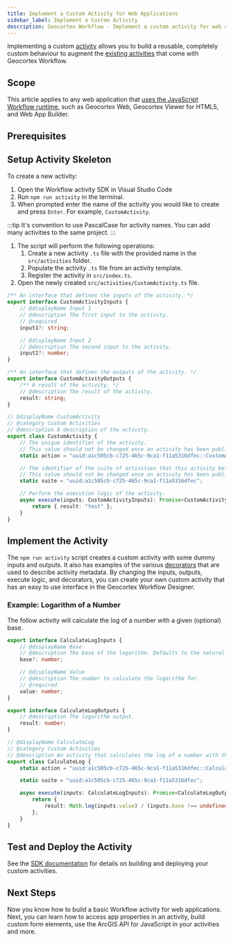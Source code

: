 ```yaml
---
title: Implement a Custom Activity for Web Applications
sidebar_label: Implement a Custom Activity
description: Geocortex Workflow - Implement a custom activity for web applications
---
```



Implementing a custom [activity](concepts-key-concepts.mdx#activities-and-form-elements) allows you to build a reusable, completely custom behaviour to augment the [existing activities](https://docs.geocortex.com/workflow/latest/help/Default.htm#wf5/help/activity-reference.htm%3FTocPath%3DActivities%7CActivity%2520Reference%7C_____0) that come with Geocortex Workflow.

## Scope

This article applies to any web application that [uses the JavaScript Workflow runtime](concepts-key-concepts.mdx#geocortex-workflow-hosts), such as Geocortex Web, Geocortex Viewer for HTML5, and Web App Builder.

## Prerequisites

<WebPrereqs />

## Setup Activity Skeleton

To create a new activity:

1. Open the Workflow activity SDK in Visual Studio Code
1. Run `npm run activity` in the terminal.
1. When prompted enter the name of the activity you would like to create and press `Enter`. For example, `CustomActivity`.

:::tip
It's convention to use PascalCase for activity names.
You can add many activities to the same project.
:::

1. The script will perform the following operations:
    1. Create a new activity `.ts` file with the provided name in the `src/activities` folder.
    1. Populate the activity `.ts` file from an activity template.
    1. Register the activity in `src/index.ts`.
1. Open the newly created `src/activities/CustomActivity.ts` file.

```ts
/** An interface that defines the inputs of the activity. */
export interface CustomActivityInputs {
    // @displayName Input 1
    // @description The first input to the activity.
    // @required
    input1?: string;

    // @displayName Input 2
    // @description The second input to the activity.
    input2?: number;
}

/** An interface that defines the outputs of the activity. */
export interface CustomActivityOutputs {
    /** A result of the activity. */
    // @description The result of the activity.
    result: string;
}

// @displayName CustomActivity
// @category Custom Activities
// @description A description of the activity.
export class CustomActivity {
    // The unique identifier of the activity.
    // This value should not be changed once an activity has been published.
    static action = "uuid:a1c505cb-c725-465c-9ca1-f11a5316dfec::CustomActivity";

    // The identifier of the suite of activities that this activity belongs to.
    // This value should not be changed once an activity has been published.
    static suite = "uuid:a1c505cb-c725-465c-9ca1-f11a5316dfec";

    // Perform the execution logic of the activity.
    async execute(inputs: CustomActivityInputs): Promise<CustomActivityOutputs> {
        return { result: "test" };
    }
}
```

## Implement the Activity

The `npm run activity` script creates a custom activity with some dummy inputs and outputs. It also has examples of the various [decorators](typescript-activity-decorators.mdx) that are used to describe activity metadata. By changing the inputs, outputs, execute logic, and decorators, you can create your own custom activity that has an easy to use interface in the Geocortex Workflow Designer.

<HostEsriApiVersionSnippet />

### Example: Logarithm of a Number

The follow activity will calculate the log of a number with a given (optional) base.

```ts
export interface CalculateLogInputs {
    // @displayName Base
    // @description The base of the logarithm. Defaults to the natural log.
    base?: number;

    // @displayName Value
    // @description The number to calculate the logarithm for.
    // @required
    value: number;
}

export interface CalculateLogOutputs {
    // @description The logarithm output.
    result: number;
}

// @displayName CalculateLog
// @category Custom Activities
// @description An activity that calculates the log of a number with the given base.
export class CalculateLog {
    static action = "uuid:a1c505cb-c725-465c-9ca1-f11a5316dfec::CalculateLog";

    static suite = "uuid:a1c505cb-c725-465c-9ca1-f11a5316dfec";

    async execute(inputs: CalculateLogInputs): Promise<CalculateLogOutputs> {
        return {
            result: Math.log(inputs.value) / (inputs.base !== undefined ? Math.log(inputs.base) : 1)
        };
    }
}
```

## Test and Deploy the Activity

See the [SDK documentation](getting-started-web.mdx#building) for details on building and deploying your custom activities.

## Next Steps

Now you know how to build a basic Workflow activity for web applications. Next, you can learn how to access app properties in an activity, build custom form elements, use the ArcGIS API for JavaScript in your activities and more.

<UseCaseContainer>
    <UseCaseCard
        title="Implement a Custom Form Element"
        description="Implement a custom form element for applications like Geocortex Web"
        link="implement-custom-form-elements-web"
    />
    <UseCaseCard
        title="Access Application Properties in Activities"
        description="Access application properties like the map in custom activities for Web Applications"
        link="implement-custom-form-elements-web"
    />
    <UseCaseCard
        title="Use the ArcGIS API for JavaScript in an activity."
        description="Use the ArcGIS API for JavaScript in an activity or form element"
        link="integrating-the-esri-api-web"
    />
    <UseCaseCard
        title="Reference other Third Party Libraries"
        description="Reference other third party libraries in your activities and form elements"
        link="reference-third-party-library-web"
    />
</UseCaseContainer>
